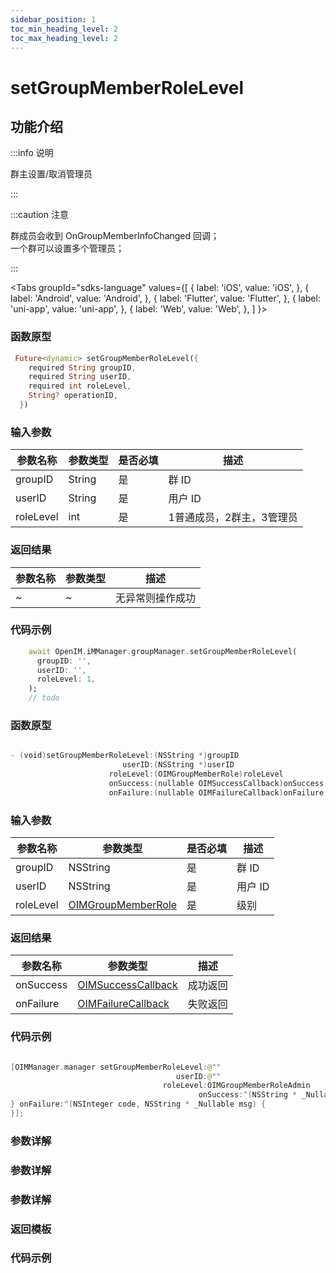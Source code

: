 ```yaml
---
sidebar_position: 1
toc_min_heading_level: 2
toc_max_heading_level: 2
---
```


# setGroupMemberRoleLevel

## 功能介绍

:::info 说明

群主设置/取消管理员

:::

:::caution 注意

群成员会收到 OnGroupMemberInfoChanged 回调；  
一个群可以设置多个管理员；

:::

<Tabs
groupId="sdks-language"
values={[
{ label: 'iOS', value: 'iOS', },
{ label: 'Android', value: 'Android', },
{ label: 'Flutter', value: 'Flutter', },
{ label: 'uni-app', value: 'uni-app', },
{ label: 'Web', value: 'Web', },
]
}>

<TabItem value="Flutter">

### 函数原型

```dart showLineNumbers
 Future<dynamic> setGroupMemberRoleLevel({
    required String groupID,
    required String userID,
    required int roleLevel,
    String? operationID,
  })
```

### 输入参数

| 参数名称  | 参数类型                                           | 是否必填 | 描述    |
| --------- | -------------------------------------------------- | -------- | ------- |
| groupID   | String                                           | 是       | 群 ID   |
| userID    | String                                           | 是       | 用户 ID |
| roleLevel | int | 是   |1普通成员，2群主，3管理员

### 返回结果

| 参数名称  | 参数类型                                               | 描述     |
| --------- | ------------------------------------------------------ | -------- |
| ~ | ~ | 无异常则操作成功 |

### 代码示例

```dart showLineNumbers
    await OpenIM.iMManager.groupManager.setGroupMemberRoleLevel(
      groupID: '',
      userID: '',
      roleLevel: 1,
    );
    // todo
```

</TabItem>

<TabItem value="iOS">

### 函数原型

```swift showLineNumbers

- (void)setGroupMemberRoleLevel:(NSString *)groupID
                         userID:(NSString *)userID
                      roleLevel:(OIMGroupMemberRole)roleLevel
                      onSuccess:(nullable OIMSuccessCallback)onSuccess
                      onFailure:(nullable OIMFailureCallback)onFailure;

```

### 输入参数

| 参数名称  | 参数类型                                           | 是否必填 | 描述    |
| --------- | -------------------------------------------------- | -------- | ------- |
| groupID   | NSString                                           | 是       | 群 ID   |
| userID    | NSString                                           | 是       | 用户 ID |
| roleLevel | [OIMGroupMemberRole](docs/sdks/Enum/RoleLevel.mdx) | 是       | 级别    |

### 返回结果

| 参数名称  | 参数类型                                               | 描述     |
| --------- | ------------------------------------------------------ | -------- |
| onSuccess | [OIMSuccessCallback](docs/sdks/Callback/onSuccess.mdx) | 成功返回 |
| onFailure | [OIMFailureCallback](docs/sdks/Callback/onError.mdx)   | 失败返回 |

### 代码示例

```swift showLineNumbers

[OIMManager.manager setGroupMemberRoleLevel:@""
                                     userID:@""
                                  roleLevel:OIMGroupMemberRoleAdmin
                                          onSuccess:^(NSString * _Nullable data) {
} onFailure:^(NSInteger code, NSString * _Nullable msg) {
}];

```

</TabItem>

<TabItem value="Android">

### 参数详解

</TabItem>

<TabItem value="Web">

### 参数详解

</TabItem>

<TabItem value="uni-app">

### 参数详解

### 返回模板

### 代码示例

</TabItem>

</Tabs>
